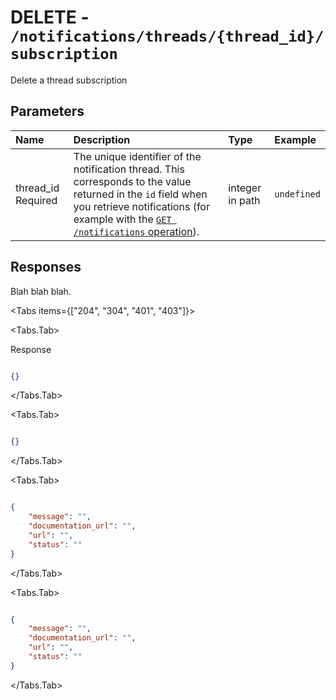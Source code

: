 
# DELETE - `/notifications/threads/{thread_id}/subscription`

Delete a thread subscription

## Parameters

| Name | Description | Type | Example |
| :---- | :---- | :---- | :---- |
| thread_id <span class="bg-blue-100 text-blue-800 text-xs font-medium me-2 px-2.5 py-0.5 rounded dark:bg-blue-900 dark:text-blue-300">Required</span> | The unique identifier of the notification thread. This corresponds to the value returned in the `id` field when you retrieve notifications (for example with the [`GET /notifications` operation](https://docs.github.com/rest/reference/activity#list-notifications-for-the-authenticated-user)). | integer in path | `undefined` |

## Responses

Blah blah blah.

<Tabs items={["204", "304", "401", "403"]}>

<Tabs.Tab>

Response

```json

{}

```

</Tabs.Tab>

<Tabs.Tab>



```json

{}

```

</Tabs.Tab>

<Tabs.Tab>



```json

{
    "message": "",
    "documentation_url": "",
    "url": "",
    "status": ""
}

```

</Tabs.Tab>

<Tabs.Tab>



```json

{
    "message": "",
    "documentation_url": "",
    "url": "",
    "status": ""
}

```

</Tabs.Tab>

</Tabs>